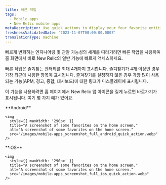 ```yaml
---
title: 빠른 작업
tags:
  - Mobile apps
  - New Relic mobile apps
metaDescription: Use quick actions to display your four favorite entities.
freshnessValidatedDate: '2023-11-07T00:00:00.000Z'
translationType: machine
---
```


빠르게 변화하는 엔지니어링 및 관찰 가능성의 세계를 따라가려면 빠른 작업을 사용하여 홈 화면에서 바로 New Relic의 일반 기능에 빠르게 액세스하세요.

빠른 작업은 즐겨찾는 엔터티를 최대 4개까지 표시합니다. 즐겨찾기가 4개 이상인 경우 가장 최근에 사용한 항목이 표시됩니다. 즐겨찾기를 설정하지 않은 경우 가장 많이 사용되는 기능(APM, 경고, 종합, 대시보드)에 대한 링크가 디스플레이에 표시됩니다.

이 기능을 사용하려면 홈 페이지에서 New Relic 앱 아이콘을 길게 누르면 바로가기가 표시됩니다. 여기 몇 가지 예가 있어요.

<SideBySide>
  <Side>
    <DNT>
      **Android**
    </DNT>

    <img
      style={{ maxWidth: '290px' }}
      title="A screenshot of some favorites on the home screen."
      alt="A screenshot of some favorites on the home screen."
      src="/images/mobile-apps_screenshot_full_android_quick_action.webp"
    />
  </Side>

  <Side>
    <DNT>
      **iOS**
    </DNT>

    <img
      style={{ maxWidth: '290px' }}
      title="A screenshot of some favorites on the home screen."
      alt="A screenshot of some favorites on the home screen."
      src="/images/mobile-apps_screenshot_full_ios_quick_action.webp"
    />
  </Side>
</SideBySide>
